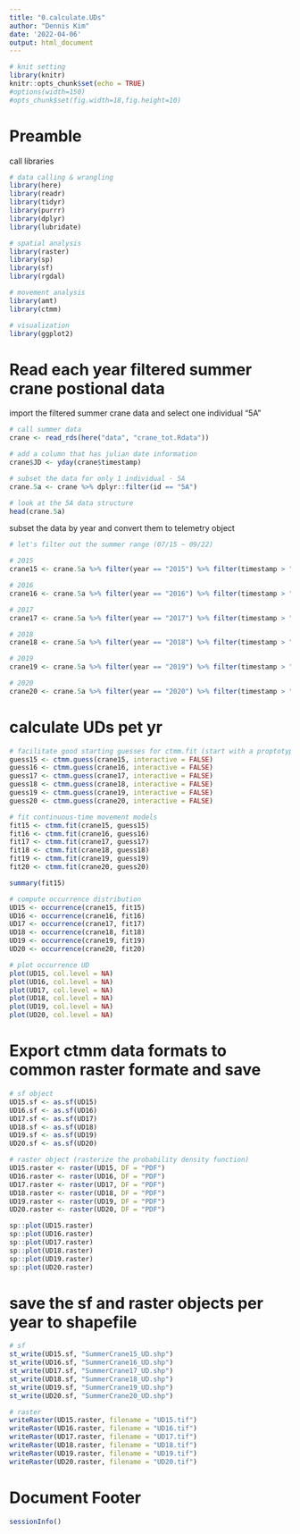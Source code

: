 ---
title: "0.calculate.UDs"
author: "Dennis Kim"
date: '2022-04-06'
output: html_document
---

```{r setup, include=FALSE}
# knit setting
library(knitr)
knitr::opts_chunk$set(echo = TRUE)
#options(width=150)
#opts_chunk$set(fig.width=18,fig.height=10)
```

# Preamble 

call libraries
```{r packages, message =FALSE, warning = FALSE}
# data calling & wrangling 
library(here)
library(readr)
library(tidyr)
library(purrr)
library(dplyr)
library(lubridate)

# spatial analysis 
library(raster)
library(sp)
library(sf)
library(rgdal)

# movement analysis 
library(amt)
library(ctmm)

# visualization
library(ggplot2)
```

# Read each year filtered summer crane postional data 

import the filtered summer crane data and select one individual "5A"
```{r import per yr data}
# call summer data 
crane <- read_rds(here("data", "crane_tot.Rdata"))

# add a column that has julian date information 
crane$JD <- yday(crane$timestamp)

# subset the data for only 1 individual - 5A
crane.5a <- crane %>% dplyr::filter(id == "5A")

# look at the 5A data structure 
head(crane.5a)
```

subset the data by year and convert them to telemetry object
```{r subset per yr}
# let's filter out the summer range (07/15 ~ 09/22)

# 2015
crane15 <- crane.5a %>% filter(year == "2015") %>% filter(timestamp > "2015-07-15 00:00:00" & timestamp < "2015-09-22 23:59:59") %>% as.telemetry()

# 2016
crane16 <- crane.5a %>% filter(year == "2016") %>% filter(timestamp > "2016-07-15 00:00:00" & timestamp < "2016-09-22 23:59:59") %>% as.telemetry()

# 2017
crane17 <- crane.5a %>% filter(year == "2017") %>% filter(timestamp > "2017-07-15 00:00:00" & timestamp < "2017-09-22 23:59:59") %>% as.telemetry()

# 2018
crane18 <- crane.5a %>% filter(year == "2018") %>% filter(timestamp > "2018-07-15 00:00:00" & timestamp < "2018-09-22 23:59:59") %>% as.telemetry()

# 2019
crane19 <- crane.5a %>% filter(year == "2019") %>% filter(timestamp > "2019-07-15 00:00:00" & timestamp < "2019-09-22 23:59:59") %>% as.telemetry()

# 2020 
crane20 <- crane.5a %>% filter(year == "2020") %>% filter(timestamp > "2020-07-15 00:00:00" & timestamp < "2020-09-22 23:59:59") %>% as.telemetry()
```

# calculate UDs pet yr 
```{r calculate UDs}
# facilitate good starting guesses for ctmm.fit (start with a proptotype hypothesis)
guess15 <- ctmm.guess(crane15, interactive = FALSE) 
guess16 <- ctmm.guess(crane16, interactive = FALSE) 
guess17 <- ctmm.guess(crane17, interactive = FALSE) 
guess18 <- ctmm.guess(crane18, interactive = FALSE) 
guess19 <- ctmm.guess(crane19, interactive = FALSE) 
guess20 <- ctmm.guess(crane20, interactive = FALSE) 

# fit continuous-time movement models 
fit15 <- ctmm.fit(crane15, guess15)
fit16 <- ctmm.fit(crane16, guess16) 
fit17 <- ctmm.fit(crane17, guess17)
fit18 <- ctmm.fit(crane18, guess18)
fit19 <- ctmm.fit(crane19, guess19)
fit20 <- ctmm.fit(crane20, guess20)

summary(fit15)

# compute occurrence distribution
UD15 <- occurrence(crane15, fit15)
UD16 <- occurrence(crane16, fit16)
UD17 <- occurrence(crane17, fit17)
UD18 <- occurrence(crane18, fit18)
UD19 <- occurrence(crane19, fit19)
UD20 <- occurrence(crane20, fit20)

# plot occurrence UD
plot(UD15, col.level = NA)
plot(UD16, col.level = NA)
plot(UD17, col.level = NA)
plot(UD18, col.level = NA)
plot(UD19, col.level = NA)
plot(UD20, col.level = NA)
```

# Export ctmm data formats to common raster formate and save 
```{r save data}
# sf object
UD15.sf <- as.sf(UD15)
UD16.sf <- as.sf(UD16)
UD17.sf <- as.sf(UD17)
UD18.sf <- as.sf(UD18)
UD19.sf <- as.sf(UD19)
UD20.sf <- as.sf(UD20)

# raster object (rasterize the probability density function)
UD15.raster <- raster(UD15, DF = "PDF")
UD16.raster <- raster(UD16, DF = "PDF")
UD17.raster <- raster(UD17, DF = "PDF")
UD18.raster <- raster(UD18, DF = "PDF")
UD19.raster <- raster(UD19, DF = "PDF")
UD20.raster <- raster(UD20, DF = "PDF")
```

```{r visualize the raster layers}
sp::plot(UD15.raster)
sp::plot(UD16.raster)
sp::plot(UD17.raster)
sp::plot(UD18.raster)
sp::plot(UD19.raster)
sp::plot(UD20.raster)
```


# save the sf and raster objects per year to shapefile
```{r save shapefile}
# sf
st_write(UD15.sf, "SummerCrane15_UD.shp")
st_write(UD16.sf, "SummerCrane16_UD.shp")
st_write(UD17.sf, "SummerCrane17_UD.shp")
st_write(UD18.sf, "SummerCrane18_UD.shp")
st_write(UD19.sf, "SummerCrane19_UD.shp")
st_write(UD20.sf, "SummerCrane20_UD.shp")

# raster
writeRaster(UD15.raster, filename = "UD15.tif")
writeRaster(UD16.raster, filename = "UD16.tif")
writeRaster(UD17.raster, filename = "UD17.tif")
writeRaster(UD18.raster, filename = "UD18.tif")
writeRaster(UD19.raster, filename = "UD19.tif")
writeRaster(UD20.raster, filename = "UD20.tif")
```

# Document Footer 
```{r session info}
sessionInfo()
```